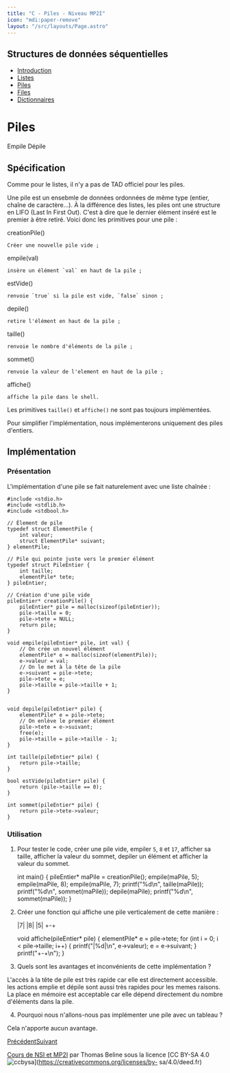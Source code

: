 ```yaml
---
title: "C - Piles - Niveau MP2I"
icon: "mdi:paper-remove"
layout: "/src/layouts/Page.astro"
---
```

 
## Structures de données séquentielles

  - [Introduction](.)
  - [Listes](listes)
  - [Piles](piles)
  - [Files](files)
  - [Dictionnaires](dictionnaires)

# Piles

Empile Dépile

## Spécification

Comme pour le listes, il n'y a pas de TAD officiel pour les piles.

Une pile est un ensebmle de données ordonnées de même type (entier, chaîne de
caractère…). À la différence des listes, les piles ont une structure en LIFO
(Last In First Out). C'est à dire que le dernier élément inséré est le premier
à être retiré. Voici donc les primitives pour une pile :

creationPile()

    Créer une nouvelle pile vide ;
  
empile(val)

    insère un élément `val` en haut de la pile ;
  
estVide()

    renvoie `true` si la pile est vide, `false` sinon ;
  
depile()

    retire l'élément en haut de la pile ;
  
taille()

    renvoie le nombre d'éléments de la pile ;
  
sommet()

    renvoie la valeur de l'element en haut de la pile ;
  
affiche()

    affiche la pile dans le shell.
  

Les primitives `taille()` et `affiche()` ne sont pas toujours implémentées.

Pour simplifier l'implémentation, nous implémenterons uniquement des piles
d'entiers.

## Implémentation

### Présentation

L'implémentation d'une pile se fait naturelement avec une liste chaînée :

    
    
    #include <stdio.h>
    #include <stdlib.h>
    #include <stdbool.h>
    
    // Élement de pile
    typedef struct ElementPile {
    	int valeur;
    	struct ElementPile* suivant;
    } elementPile;
    
    // Pile qui pointe juste vers le premier élément
    typedef struct PileEntier {
    	int taille;
    	elementPile* tete; 
    } pileEntier;
    
    // Création d'une pile vide
    pileEntier* creationPile() {
    	pileEntier* pile = malloc(sizeof(pileEntier));
    	pile->taille = 0;
    	pile->tete = NULL;
    	return pile;
    }
    
    void empile(pileEntier* pile, int val) {
    	// On crée un nouvel élément
    	elementPile* e = malloc(sizeof(elementPile));
    	e->valeur = val;
    	// On le met à la tête de la pile
    	e->suivant = pile->tete;
    	pile->tete = e;
    	pile->taille = pile->taille + 1;
    }
    
    
    void depile(pileEntier* pile) {
    	elementPile* e = pile->tete;
    	// On enlève le premier élément
    	pile->tete = e->suivant;
    	free(e);
    	pile->taille = pile->taille - 1;
    }
    
    int taille(pileEntier* pile) {
    	return pile->taille;
    }
    
    bool estVide(pileEntier* pile) {
    	return (pile->taille == 0);
    }
    
    int sommet(pileEntier* pile) {
    	return pile->tete->valeur;
    }

### Utilisation

1. Pour tester le code, créer une pile vide, empiler `5`, `8` et `17`,
afficher sa taille, afficher la valeur du sommet, depiler un élément et
afficher la valeur du sommet.

    
    
    int main() {
    	pileEntier* maPile = creationPile();
    	empile(maPile, 5);
    	empile(maPile, 8);
    	empile(maPile, 7);
    	printf("%d\n", taille(maPile));
    	printf("%d\n", sommet(maPile));
    	depile(maPile);
    	printf("%d\n", sommet(maPile));
    }

2. Créer une fonction qui affiche une pile verticalement de cette manière
:

    
    
    |7|
    |8|
    |5|
    +-+
    
    
    void affiche(pileEntier* pile) {
    	elementPile* e = pile->tete;
    	for (int i = 0; i < pile->taille; i++) {
    		printf("|%d|\n", e->valeur);
    		e = e->suivant;
    	}
    	printf("+-+\n");
    }

3. Quels sont les avantages et inconvénients de cette implémentation ?

L'accès à la tête de pile est très rapide car elle est directement accessible.
les actions emplie et dépile sont aussi très rapides pour les memes raisons.
La place en mémoire est acceptable car elle dépend directement du nombre
d'éléments dans la pile.

4. Pourquoi nous n'allons-nous pas implémenter une pile avec un tableau ?

Cela n'apporte aucun avantage.

[Précédent](listes)[Suivant](files)

[Cours de NSI et MP2I](https://kxs.fr/cours/) par Thomas Beline sous la
licence [CC BY-SA 4.0
![ccbysa](//cours/ccbysa.svg)](https://creativecommons.org/licenses/by-
sa/4.0/deed.fr)

